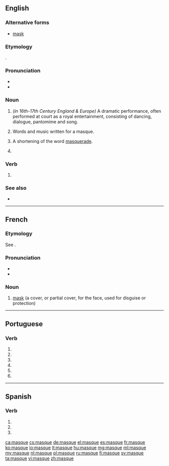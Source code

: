 ==English==
{{wikipedia|Masque}}

===Alternative forms===
* [[mask]]

===Etymology===
{{borrowing|fr|masque}}.

===Pronunciation===
* {{IPA|/mæsk/|mɑːsk/}}
* {{rhymes|æsk|lang=en}}

===Noun===
{{en-noun}}

# {{context|archaic|lang=en}} ''(in 16th-17th Century England & Europe)'' A dramatic performance, often performed at court as a royal entertainment, consisting of dancing, dialogue, pantomime and song.
# {{context|archaic|lang=en}} Words and music written for a masque.
# {{context|archaic|lang=en}} A shortening of the word [[masquerade]].
# {{archaic form of|mask}}

===Verb===
{{en-verb|masqu|ing}}

# {{archaic form of|mask}}

===See also===
* {{pedialite}}

----

==French==

===Etymology===
See {{term|mask|lang=en}}.

===Pronunciation===
* {{IPA|/mask/|lang=fr}}
* {{audio|Fr-masque.ogg|Audio}}

===Noun===
{{fr-noun|m}}

# [[mask]] (a cover, or partial cover, for the face, used for disguise or protection)

----

==Portuguese==

===Verb===
{{pt-verb-form}}

# {{pt-verb form of|mascar|ar|subjunctive|present|singular|first}}
# {{pt-verb form of|mascar|ar|subjunctive|present|singular|third}}
# {{pt-verb form of|mascar|ar|imperative|affirmative|singular|first|}}
# {{pt-verb form of|mascar|ar|imperative|affirmative|singular|third|}}
# {{pt-verb form of|mascar|ar|imperative|negative|singular|first|}}
# {{pt-verb form of|mascar|ar|imperative|negative|singular|third|}}

----

==Spanish==

===Verb===
{{es-verb-form|mascar}}

# {{es-verb form of|ending=ar|mood=subjunctive|tense=present|pers=1|number=singular|mascar}}
# {{es-verb form of|ending=ar|mood=subjunctive|tense=present|pers=2|formal=yes|number=singular|mascar}}
# {{es-verb form of|ending=ar|mood=subjunctive|tense=present|pers=3|number=singular|mascar}}

[[ca:masque]]
[[cs:masque]]
[[de:masque]]
[[el:masque]]
[[es:masque]]
[[fr:masque]]
[[ko:masque]]
[[io:masque]]
[[lt:masque]]
[[hu:masque]]
[[mg:masque]]
[[ml:masque]]
[[my:masque]]
[[nl:masque]]
[[pl:masque]]
[[ru:masque]]
[[fi:masque]]
[[sv:masque]]
[[ta:masque]]
[[vi:masque]]
[[zh:masque]]